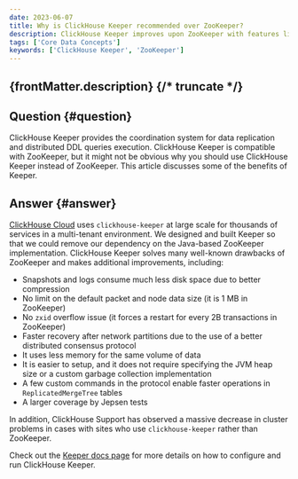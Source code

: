 ```yaml
---
date: 2023-06-07
title: Why is ClickHouse Keeper recommended over ZooKeeper?
description: ClickHouse Keeper improves upon ZooKeeper with features like reduced disk space usage, faster recovery, and less memory consumption, offering better performance for ClickHouse clusters.
tags: ['Core Data Concepts']
keywords: ['ClickHouse Keeper', 'ZooKeeper']
---
```


{frontMatter.description}
{/* truncate */}
---

## Question {#question}

ClickHouse Keeper provides the coordination system for data replication and distributed DDL queries execution. ClickHouse Keeper is compatible with ZooKeeper, but it might not be obvious why you should use ClickHouse Keeper instead of ZooKeeper. This article discusses some of the benefits of Keeper.

## Answer {#answer}

[ClickHouse Cloud](https://console.clickhouse.cloud/) uses `clickhouse-keeper` at large scale for thousands of services in a multi-tenant environment. We designed and built Keeper so that we could remove our dependency on the Java-based ZooKeeper implementation. ClickHouse Keeper solves many well-known drawbacks of ZooKeeper and makes additional improvements, including:

- Snapshots and logs consume much less disk space due to better compression
- No limit on the default packet and node data size (it is 1 MB in ZooKeeper)
- No `zxid` overflow issue (it forces a restart for every 2B transactions in ZooKeeper)
- Faster recovery after network partitions due to the use of a better distributed consensus protocol
- It uses less memory for the same volume of data
- It is easier to setup, and it does not require specifying the JVM heap size or a custom garbage collection implementation
- A few custom commands in the protocol enable faster operations in `ReplicatedMergeTree` tables
- A larger coverage by Jepsen tests

In addition, ClickHouse Support has observed a massive decrease in cluster problems in cases with sites who use `clickhouse-keeper` rather than ZooKeeper.

Check out the [Keeper docs page](https://clickhouse.com/docs/guides/sre/keeper/clickhouse-keeper) for more details on how to configure and run ClickHouse Keeper.